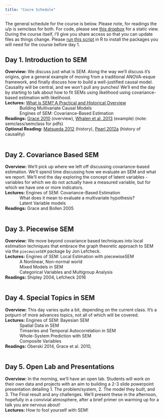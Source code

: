 ```yaml
---
title: "Coure Schedule"
---
```

The general schedule for the course is below. Please note, for readings the u/p is semclass for both. For code, please see [this dropbox](https://www.dropbox.com/sh/objbunt4wxdlnxb/AAB38yRdxi62BlMC1ca_SYPJa?dl=0) for a static view. During the course itself, I'll give you share access so that you can update files as things change. Please [run this script](./files/scripts/Install_Required_Packages.R) in R to install the packages you will need for the course before day 1.

## Day 1. Introduction to SEM
__Overview:__  We discuss just what is SEM. Along the way we'll discuss it's origins, give a general example of moving from a traditional ANOVA-esque framework, and finally discuss how to build a well-justified causal model. Causality will be central, and we won't pull any punches! We'll end the day by starting to talk about how to fit SEMs using likelihood using covariance-based estimation with likelihood.  
__Lectures:__  [What is SEM? A Practical and Historical Overview](lecture_pdfs/SEM_Intro_And_History.pdf)  
	&nbsp; &nbsp; &nbsp; &nbsp; &nbsp; &nbsp; Building Multivariate Causal Models  
	&nbsp; &nbsp; &nbsp; &nbsp; &nbsp; &nbsp; Engines of SEM: Covariance-Based Estimation  
__Readings:__  [Grace 2010](http://byrneslab.net/classes/sem_pdfs/General/Grace%20et%20al%202010%20Ecological%20Monographs.pdf) (overview), [Whalen et al. 2013](http://byrneslab.net/classes/sem_pdfs/examples/Whalen_et_al_2013_Ecology.pdf) (example) (note: semclass/semclass for pdfs)  
__Optional Reading:__ [Matsueda 2012](http://byrneslab.net/classes/sem_pdfs/General/Matsueda%202012%20history.pdf) (history), [Pearl 2012a](http://byrneslab.net/classes/sem_pdfs/causality/pearl-causality-review.pdf) (history of causality)
\
\

## Day 2. Covariance Based SEM  
__Overview:__  We'll pick up where we left off discussing covariance-based estimation. We'll spend time discussing how we evaluate an SEM and what we report. We'll end the day exploring the concept of latent variables - variables for which we do not actually have a measured variable, but for which we have one or more indicators.  
__Lectures:__  Engines of SEM: Covariance-Based Estimation  
	&nbsp; &nbsp; &nbsp; &nbsp; &nbsp; &nbsp; What does it mean to evaluate a multivariate hypothesis?  
	&nbsp; &nbsp; &nbsp; &nbsp; &nbsp; &nbsp; Latent Variable models  
__Readings:__  Grace and Bollen 2005
\
\

## Day 3. Piecewise SEM  
__Overview:__  We move beyond covariance based techniques into local estimation techniques that embrace the graph theoretic approach to SEM via the `piecewiseSEM` package by Jon Lefcheck.  
__Lectures:__  	Engines of SEM: Local Estimation with piecewiseSEM  
	&nbsp; &nbsp; &nbsp; &nbsp; &nbsp; &nbsp; A Nonlinear, Non-normal world  
	&nbsp; &nbsp; &nbsp; &nbsp; &nbsp; &nbsp; Mixed Models in SEM  
	&nbsp; &nbsp; &nbsp; &nbsp; &nbsp; &nbsp; Categorical Variables and Multigroup Analysis  
__Readings:__  Shipley 2004, Lefcheck 2016
\
\

## Day 4. Special Topics in SEM  
__Overview:__  This day varies quite a bit, depending on the current class. It's a potpurri of more advances topics, not all of which will be covered.  
__Lectures:__  Engines of SEM: Bayesian SEM  
	&nbsp; &nbsp; &nbsp; &nbsp; &nbsp; &nbsp; Spatial Data in SEM  
	&nbsp; &nbsp; &nbsp; &nbsp; &nbsp; &nbsp; Timseries and Temporal Autocorrelation in SEM  
	&nbsp; &nbsp; &nbsp; &nbsp; &nbsp; &nbsp; Whole-System Prediction with SEM  
	&nbsp; &nbsp; &nbsp; &nbsp; &nbsp; &nbsp; Composite Variables   
__Readings:__   Oberski 2014, Grace et al. 2010,
\
\

## Day 5. Open Lab and Presentations  
__Overview:__  In the morning, we'll have an open lab. Students will work on their own data and projects with an aim to building a 2-3 slide powerpoint presentation detailing 1. The problem/system, 2. The model they built, and 3. The Final result and any challenges. We'll present these in the afternoon, hopefully in a convivial atmosphere, after a brief primer on warming up for a talk you are nervous about!  
__Lectures:__  How to fool yourself with SEM!
\
\

